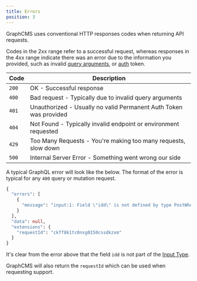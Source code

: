 ```yaml
---
title: Errors
position: 3
---
```


GraphCMS uses conventional HTTP responses codes when returning API requests.

Codes in the 2xx range refer to a successful request, whereas responses in the 4xx range indicate there was an error due to the information you provided, such as invalid [query arguments](content-api/queries#query-arguments), or [auth](/authorization) token.

| Code  | Description                                                       |
| ----- | ----------------------------------------------------------------- |
| `200` | OK - Successful response                                          |
| `400` | Bad request - Typically due to invalid query arguments            |
| `401` | Unauthorized - Usually no valid Permanent Auth Token was provided |
| `404` | Not Found - Typically invalid endpoint or environment requested   |
| `429` | Too Many Requests - You're making too many requests, slow down    |
| `500` | Internal Server Error - Something went wrong our side             |

A typical GraphQL error will look like the below. The format of the error is typical for any `400` query or mutation request.

```graphql
{
  "errors": [
    {
      "message": "input:1: Field \"idd\" is not defined by type PostWhereInput. Did you mean id?\n"
    }
  ],
  "data": null,
  "extensions": {
    "requestId": "ckff8k1tc0nsg0150cssdkzxm"
  }
}
```

It's clear from the error above that the field `idd` is not part of the [Input Type](schema/input-types).

<Alert type="info">


GraphCMS will also return the `requestId` which can be used when requesting support.

</Alert>

